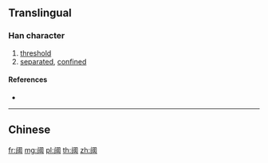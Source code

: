 {{character info/new}}
{{also|閾}}
==Translingual==

===Han character===
{{Han char|rn=169|rad=门|as=08|sn=11|four=|canj=LSIRM|ids=⿵门或}}

# [[threshold]]
# [[separated]], [[confined]]

====References====
* {{Han ref|kx=1343.121|hdz=74303.080|uh=9608|ud=38408}}

----

==Chinese==
{{zh-see|閾}}

[[fr:阈]]
[[mg:阈]]
[[pl:阈]]
[[th:阈]]
[[zh:阈]]